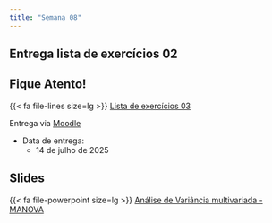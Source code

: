 ```yaml
---
title: "Semana 08"
---
```




## Entrega lista de exercícios 02

::: callout-important

## Fique Atento!

{{< fa file-lines size=lg >}} [Lista de exercícios 03](/exercicios/lista03.html "Lista de exercícios 03"){aria-label="Lista de exercícios 03"} 

Entrega via [Moodle](https://moodlepresencial.ufop.br/login/index.php)

-   Data de entrega:
    -   14 de julho de 2025
:::



## Slides

{{< fa file-powerpoint size=lg >}} [Análise de Variância multivariada - MANOVA](/aulas/Manova/manova.html#/intervalos-simultâneos-de-confiança-para-efeitos-de-tratamento "Intervalo de confiança simultâneos"){aria-label="Intervalo de confiança simultâneos"}
